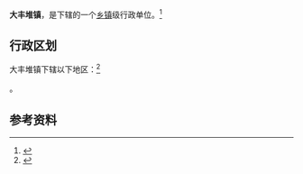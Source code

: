 {{中国乡级行政区|12/02/23/113/000}}

'''大丰堆镇'''，是{{PRC admin/fullname|12/02/23/113/000|3}}下辖的一个[[乡镇|乡镇]]级行政单位。<ref>{{PRC admin/ref sgc|{{PRC admin/parent|12/02/23/113/000}}}}</ref>

== 行政区划 ==

大丰堆镇下辖以下地区：<ref>{{PRC admin/ref sgc|12/02/23/113/000}}</ref>

{{PRC admin/children|12/02/23/113/000}}。

== 参考资料 ==

{{reflist}}

{{行政区划小作品}}
{{PRC admin/navcat|12/02/23/113/000}}